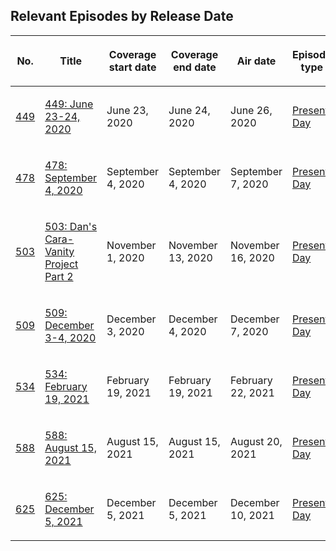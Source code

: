 {{ExternalRedirect}}

==Relevant Episodes by Release Date==
{| class="fandom-table"
!No.
!Title
!Coverage
start date
!Coverage
end date
!Air date
!Episode type
|-
|[[449: June 23-24, 2020|449]]
|[[449: June 23-24, 2020]]
|June 23, 2020
|June 24, 2020
|June 26, 2020
|[[:Category:Present Day|Present Day]]
|-
|[[478: September 4, 2020|478]]
|[[478: September 4, 2020]]
|September 4, 2020
|September 4, 2020
|September 7, 2020
|[[:Category:Present Day|Present Day]]
|-
|[[503: Dan's Cara-Vanity Project Part 2|503]]
|[[503: Dan's Cara-Vanity Project Part 2]]
|November 1, 2020
|November 13, 2020
|November 16, 2020
|[[:Category:Present Day|Present Day]]
|-
|[[509: December 3-4, 2020|509]]
|[[509: December 3-4, 2020]]
|December 3, 2020
|December 4, 2020
|December 7, 2020
|[[:Category:Present Day|Present Day]]
|-
|[[534: February 19, 2021|534]]
|[[534: February 19, 2021]]
|February 19, 2021
|February 19, 2021
|February 22, 2021
|[[:Category:Present Day|Present Day]]
|-
|[[588: August 15, 2021|588]]
|[[588: August 15, 2021]]
|August 15, 2021
|August 15, 2021
|August 20, 2021
|[[:Category:Present Day|Present Day]]
|-
|[[625: December 5, 2021|625]]
|[[625: December 5, 2021]]
|December 5, 2021
|December 5, 2021
|December 10, 2021
|[[:Category:Present Day|Present Day]]
|}
